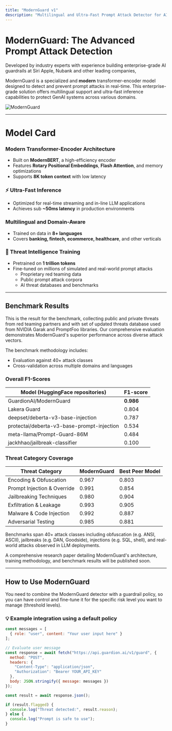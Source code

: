 ```yaml
---
title: "ModernGuard v1"
description: "Multilingual and Ultra-Fast Prompt Attack Detector for AI Agent Security"
---
```


# ModernGuard: The Advanced Prompt Attack Detection

Developed by industry experts with experience building enterprise-grade AI guardrails at Siri Apple, Nubank and other leading companies,

ModernGuard is a specialized and **modern** transformer-encoder model designed to detect and prevent prompt attacks in real-time. This enterprise-grade solution offers multilingual support and ultra-fast inference capabilities to protect GenAI systems across various domains.

![ModernGuard](https://guardion.ai/images/posts/modern-guard/ModernGuard.png)

---

# Model Card

### Modern Transformer-Encoder Architecture
- Built on **ModernBERT**, a high-efficiency encoder
- Features **Rotary Positional Embeddings**, **Flash Attention**, and memory optimizations
- Supports **8K token context** with low latency

### ⚡ Ultra-Fast Inference
- Optimized for real-time streaming and in-line LLM applications
- Achieves sub **~50ms latency** in production environments

### Multilingual and Domain-Aware
- Trained on data in **8+ languages**
- Covers **banking, fintech, ecommerce, healthcare**, and other verticals

### 🔐 Threat Intelligence Training
- Pretrained on **1 trillion tokens**
- Fine-tuned on millions of simulated and real-world prompt attacks
  - Proprietary red teaming data
  - Public prompt attack corpora
  - AI threat databases and benchmarks
---

## Benchmark Results

This is the result for the benchmark, collecting public and private threats from red teaming partners and with set of updated threats database used from NVIDIA Garak and PromptFoo libraries. Our comprehensive evaluation demonstrates ModernGuard's superior performance across diverse attack vectors.

The benchmark methodology includes:
- Evaluation against 40+ attack classes
- Cross-validation across multiple domains and languages


### Overall F1-Scores
| Model (HuggingFace repositories)          | F1-score |
|-------------------------------------------|----------|
| GuardionAI/ModernGuard                    | **0.986**|
| Lakera Guard                              | 0.804    |
| deepset/deberta-v3-base-injection         | 0.787    |
| protectai/deberta-v3-base-prompt-injection| 0.534    |
| meta-llama/Prompt-Guard-86M               | 0.484    |
| jackhhao/jailbreak-classifier             | 0.100    |


### Threat Category Coverage
| Threat Category             | ModernGuard | Best Peer Model |
|----------------------------|--------------|-----------------|
| Encoding & Obfuscation     | 0.967        | 0.803           |
| Prompt Injection & Override| 0.991        | 0.854           |
| Jailbreaking Techniques    | 0.980        | 0.904           |
| Exfiltration & Leakage     | 0.993        | 0.905           |
| Malware & Code Injection   | 0.992        | 0.887           |
| Adversarial Testing        | 0.985        | 0.881           |

Benchmarks span 40+ attack classes including obfuscation (e.g. ANSI, ASCII), jailbreaks (e.g. DAN, Goodside), injections (e.g. SQL, shell), and real-world attacks observed in LLM deployments.

A comprehensive research paper detailing ModernGuard's architecture, training methodology, and benchmark results will be published soon.


---

## How to Use ModernGuard

You need to combine the ModernGuard detector with a guardrail policy, so you can have control and fine-tune it for the specific risk level you want to manage (threshold levels).

### 💡 Example integration using a default policy

```js
const messages = [
  { role: "user", content: "Your user input here" }
];

// Evaluate user message
const response = await fetch("https://api.guardion.ai/v1/guard", {
  method: "POST",
  headers: {
    "Content-Type": "application/json",
    "Authorization": "Bearer YOUR_API_KEY"
  },
  body: JSON.stringify({ message: messages })
});

const result = await response.json();

if (result.flagged) {
  console.log("Threat detected:", result.reason);
} else {
  console.log("Prompt is safe to use");
}
```

